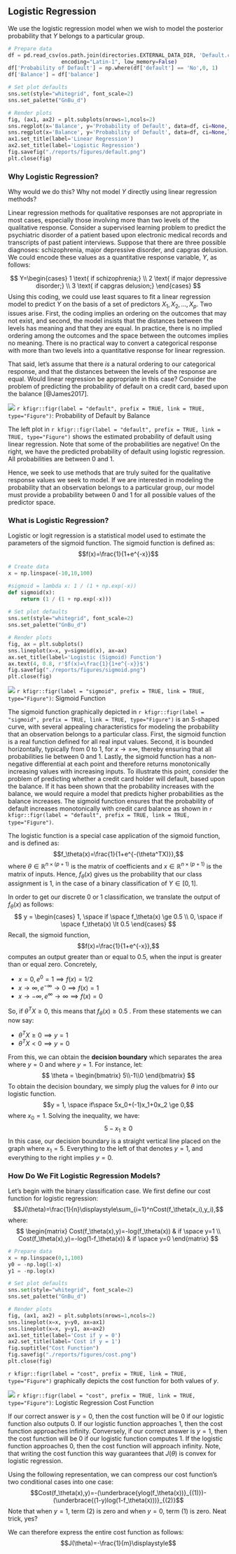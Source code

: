 <script type="text/x-mathjax-config">
MathJax.Hub.Config({
TeX: {
equationNumbers: {
autoNumber: "all",
formatNumber: function (n) {return '3.1.'+n}
}
}});</script>

## Logistic Regression
We use the logistic regression model when we wish to model the posterior probability that $Y$ belongs to a particular group.  

```python
# Prepare data
df = pd.read_csv(os.path.join(directories.EXTERNAL_DATA_DIR, 'Default.csv'),
                 encoding="Latin-1", low_memory=False)
df['Probability of Default'] = np.where(df['default'] == 'No',0, 1)
df['Balance'] = df['balance']

# Set plot defaults
sns.set(style="whitegrid", font_scale=2)
sns.set_palette("GnBu_d")

# Render plots
fig, (ax1, ax2) = plt.subplots(nrows=1,ncols=2)
sns.regplot(x='Balance', y='Probability of Default', data=df, ci=None, ax=ax1)
sns.regplot(x='Balance', y='Probability of Default', data=df, ci=None,logistic=True, ax=ax2)
ax1.set_title(label='Linear Regression')
ax2.set_title(label='Logistic Regression')
fig.savefig("./reports/figures/default.png")
plt.close(fig)
```
### Why Logistic Regression?
Why would we do this? Why not model $Y$ directly using linear regression methods?  

Linear regression methods for qualitative responses are not appropriate in most cases, especially those involving more than two levels of the qualitative response. Consider a supervised learning problem to predict the psychiatric disorder of a patient based upon electronic medical records and transcripts of past patient interviews. Suppose that there are three possible diagnoses: schizophrenia, major depressive disorder, and capgras delusion. We could encode these values as a quantitative response variable, $Y$, as follows:

$$
Y=\begin{cases}
1 \text{ if schizophrenia;} \\
2 \text{ if major depressive disorder;} \\
3 \text{ if capgras delusion;}
\end{cases}
$$
Using this coding, we could use least squares to fit a linear regression model to predict $Y$ on the basis of a set of predictors $X_1,X_2,\dots, X_p$. Two issues arise. First, the coding implies an ordering on the outcomes that may not exist, and second, the model insists that the distances between the levels has meaning and that they are equal. In practice, there is no implied ordering among the outcomes and the space between the outcomes implies no meaning. There is no practical way to convert a categorical response with more than two levels into a quantitative response for linear regression.

That said, let's assume that there *is* a natural ordering to our categorical response, and that the distances between the levels of the response are equal. Would linear regression be appropriate in this case? Consider the problem of predicting the probability of default on a credit card, based upon the balance [@James2017]. 

![](../reports/figures/default.png)
`r kfigr::figr(label = "default", prefix = TRUE, link = TRUE, type="Figure")`: Probability of Default by Balance 

The left plot in `r kfigr::figr(label = "default", prefix = TRUE, link = TRUE, type="Figure")`  shows the estimated probability of default using linear regression.  Note that some of the probabilities are negative! On the right, we have the predicted probability of default using logistic regression.  All probabilities are between 0 and 1.

Hence, we seek to use methods that are truly suited for the qualitative response values we seek to model. If we are interested in modeling the probability that an observation belongs to a particular group, our model must provide a probability between 0 and 1 for all possible values of the predictor space.

### What is Logistic Regression?
Logistic or logit regression is a statistical model used to estimate the parameters of the sigmoid function. The sigmoid function is defined as:
$$f(x)=\frac{1}{1+e^{-x}}$$


```python
# Create data
x = np.linspace(-10,10,100)

#sigmoid = lambda x: 1 / (1 + np.exp(-x))
def sigmoid(x):
    return (1 / (1 + np.exp(-x)))
    
# Set plot defaults
sns.set(style="whitegrid", font_scale=2)
sns.set_palette("GnBu_d")

# Render plots
fig, ax = plt.subplots()
sns.lineplot(x=x, y=sigmoid(x), ax=ax)
ax.set_title(label='Logistic (Sigmoid) Function')
ax.text(4, 0.8, r'$f(x)=\frac{1}{1+e^{-x}}$')
fig.savefig("./reports/figures/sigmoid.png")
plt.close(fig)

```

![](../reports/figures/sigmoid.png)
`r kfigr::figr(label = "sigmoid", prefix = TRUE, link = TRUE, type="Figure")`: Sigmoid Function

The sigmoid function graphically depicted in `r kfigr::figr(label = "sigmoid", prefix = TRUE, link = TRUE, type="Figure")` is an S-shaped curve, with several appealing characteristics for modeling the probability that an observation belongs to a particular class. First, the sigmoid function is a real function defined for all real input values. Second, it is bounded horizontally, typically from 0 to 1, for $x\rightarrow \pm \infty$, thereby ensuring that all probabilities lie between 0 and 1. Lastly, the sigmoid function has a non-negative differential at each point and therefore returns monotonically increasing values with increasing inputs. To illustrate this point, consider the problem of predicting whether a credit card holder will default, based upon the balance.  If it has been shown that the probability increases with the balance, we would require a model that predicts higher probabilities as the balance increases. The sigmoid function ensures that the probability of default increases monotonically with credit card balance as shown in `r kfigr::figr(label = "default", prefix = TRUE, link = TRUE, type="Figure")`.

The logistic function is a special case application of the sigmoid function, and is defined as:
$$f_\theta(x)=\frac{1}{1+e^{-(\theta^TX)}},$$
where $\theta \in \mathbb{R}^{n\times (p+1)}$ is the matrix of coefficients and $x \in \mathbb{R}^{n\times (p+1)}$ is the matrix of inputs. Hence, $f_\theta(x)$ gives us the probability that our class assignment is 1, in the case of a binary classification of $Y\in[0,1]$.

In order to get our discrete 0 or 1 classification, we translate the output of $f_\theta(x)$ as follows:
$$
y = \begin{cases}
1, \space if \space f_\theta(x) \ge 0.5 \\
0, \space if \space f_\theta(x) \lt 0.5
\end{cases}
$$
Recall, the sigmoid function, $$f(x)=\frac{1}{1+e^{-x}},$$
computes an output greater than or equal to 0.5, when the input is greater than or equal zero. Concretely,  

* $x=0, e^0=1 \implies f(x)=1/2$  
* $x\rightarrow\infty, e^{-\infty}\rightarrow0\implies f(x)=1$   
* $x\rightarrow-\infty, e^{\infty}\rightarrow \infty \implies f(x)=0$   

So, if $\theta^TX \ge 0$, this means that $f_\theta(x) \ge 0.5$ .  From these statements we can now say:  

* $\theta^TX \ge 0 \implies y=1$   
* $\theta^TX \lt 0 \implies y=0$   

From this, we can obtain the **decision boundary** which separates the area where $y=0$ and where $y=1$. For instance, let:
$$
\theta = 
\begin{bmatrix}
5\\-1\\0
\end{bmatrix}
$$
To obtain the decision boundary, we simply plug the values for $\theta$ into our logistic function.
$$y = 1, \space if\space 5x_0+(-1)x_1+0x_2 \ge 0,$$
where $x_0 = 1$. Solving the inequality, we have:
$$5-x_1 \ge 0$$
In this case, our decision boundary is a straight vertical line placed on the graph where $x_1=5$. Everything to the left of that denotes $y=1$, and everything to the right implies $y=0$.

### How Do We Fit Logistic Regression Models?
Let's begin with the binary classification case. We first define our cost function for logistic regression:
$$J(\theta)=\frac{1}{n}\displaystyle\sum_{i=1}^nCost(f_\theta(x_i),y_i),$$
where:
$$
\begin{matrix}
Cost(f_\theta(x),y)=-log(f_\theta(x)) & if \space y=1 \\
Cost(f_\theta(x),y)=-log(1-f_\theta(x)) & if \space y=0
\end{matrix}
$$
```python
# Prepare data
x = np.linspace(0,1,100)
y0 = -np.log(1-x)
y1 = -np.log(x)

# Set plot defaults
sns.set(style="whitegrid", font_scale=2)
sns.set_palette("GnBu_d")

# Render plots
fig, (ax1, ax2) = plt.subplots(nrows=1,ncols=2)
sns.lineplot(x=x, y=y0, ax=ax1)
sns.lineplot(x=x, y=y1, ax=ax2)
ax1.set_title(label='Cost if y = 0')
ax2.set_title(label='Cost if y = 1')
fig.suptitle("Cost Function")
fig.savefig("./reports/figures/cost.png")
plt.close(fig)
```

`r kfigr::figr(label = "cost", prefix = TRUE, link = TRUE, type="Figure")` graphically depicts the cost function for both values of $y$.

![](../reports/figures/cost.png)
`r kfigr::figr(label = "cost", prefix = TRUE, link = TRUE, type="Figure")`: Logistic Regression Cost Function

If our correct answer is $y=0$, then the cost function will be 0 if our logistic function also outputs 0.  If our logistic function approaches 1, then the cost function approaches infinity. Conversely, if our correct answer is $y=1$, then the cost function will be 0 if our logistic function computes 1. If the logistic function approaches 0, then the cost function will approach infinity.  Note, that writing the cost function this way guarantees that $J(\theta)$ is convex for logistic regression.

Using the following representation, we can compress our cost function's two conditional cases into one case:
$$Cost(f_\theta(x),y)=-(\underbrace{ylog(f_\theta(x))}_{(1)})-(\underbrace{(1-y)log(1-f_\theta(x)))}_{(2)}$$
Note that when $y=1$, term (2) is zero and when $y=0$, term (1) is zero. Neat trick, yes?

We can therefore express the entire cost function as follows:
$$J(\theta)=-\frac{1}{m}\displaystyle$$
